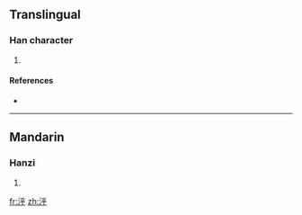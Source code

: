==Translingual==

===Han character===
{{Han char|rn=85|rad=水|as=05|sn=8|four=|canj=水竹火木 (EHFD)}}

# {{defn|Han|sort=水05}}

====References====
* {{Han ref|kx=0616.180|dkj=17295|hdz=31589.040|uh=6CD8|ud=27864}}

----

==Mandarin==

===Hanzi===
{{cmn-hanzi|pin=[[hū]] ([[hu1]])|wg=hu<sup>1</sup>}}

# {{defn|Mandarin}}

[[fr:泘]]
[[zh:泘]]